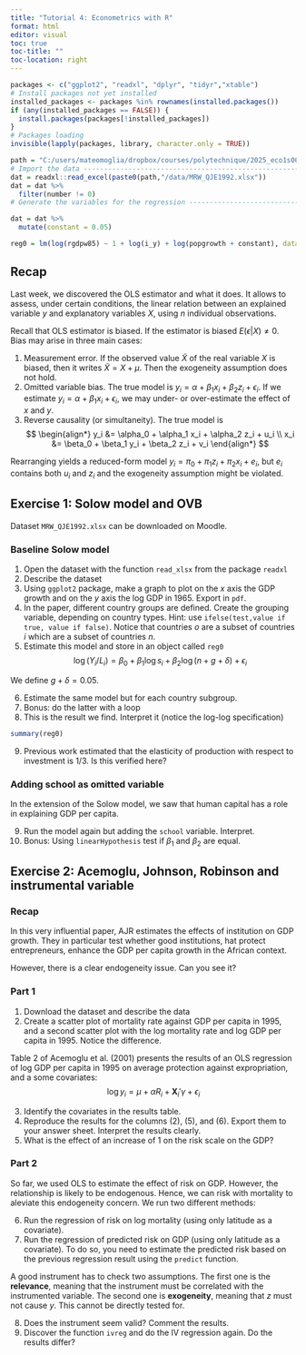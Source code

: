 ```yaml
---
title: "Tutorial 4: Econometrics with R"
format: html
editor: visual
toc: true
toc-title: ""
toc-location: right
---
```


```r
packages <- c("ggplot2", "readxl", "dplyr", "tidyr","xtable")
# Install packages not yet installed
installed_packages <- packages %in% rownames(installed.packages())
if (any(installed_packages == FALSE)) {
  install.packages(packages[!installed_packages])
}
# Packages loading
invisible(lapply(packages, library, character.only = TRUE))

path = "C:/users/mateomoglia/dropbox/courses/polytechnique/2025_eco1s002/tutorial3"
# Import the data --------------------------------------------------------------
dat = readxl::read_excel(paste0(path,"/data/MRW_QJE1992.xlsx"))
dat = dat %>%
  filter(number != 0)
# Generate the variables for the regression ------------------------------------

dat = dat %>%
  mutate(constant = 0.05)

reg0 = lm(log(rgdpw85) ~ 1 + log(i_y) + log(popgrowth + constant), data = dat)
```

## Recap

Last week, we discovered the OLS estimator and what it does. It allows to assess, under certain conditions, the linear relation between an explained variable $y$ and explanatory variables $X$, using $n$ individual observations.

Recall that OLS estimator is biased. If the estimator is biased $E(\epsilon|X) \neq 0$. Bias may arise in three main cases:

1.  Measurement error. If the observed value $\tilde{X}$ of the real variable $X$ is biased, then it writes $\tilde{X} = X + \mu$. Then the exogeneity assumption does not hold.
2.  Omitted variable bias. The true model is $y_i = \alpha + \beta_1 x_i + \beta_2 z_i + \epsilon_i$. If we estimate $y_i = \alpha + \beta_1 x_i + \epsilon_i$, we may under- or over-estimate the effect of $x$ and $y$.
3.  Reverse causality (or simultaneity). The true model is $$
    \begin{align*}
    y_i &= \alpha_0 + \alpha_1 x_i + \alpha_2 z_i + u_i \\
    x_i &= \beta_0 + \beta_1 y_i + \beta_2 z_i + v_i
    \end{align*}
    $$

Rearranging yields a reduced-form model $y_i = \pi_0 + \pi_1 z_i + \pi_2 x_i + e_i$, but $e_i$ contains both $u_i$ and $z_i$ and the exogeneity assumption might be violated.

## Exercise 1: Solow model and OVB

Dataset `MRW_QJE1992.xlsx` can be downloaded on Moodle.

### Baseline Solow model

1.  Open the dataset with the function `read_xlsx` from the package `readxl`
2.  Describe the dataset
3.  Using `ggplot2` package, make a graph to plot on the $x$ axis the GDP growth and on the $y$ axis the log GDP in 1965. Export in `pdf`.
4.  In the paper, different country groups are defined. Create the grouping variable, depending on country types. Hint: use `ifelse(test,value if true, value if false)`. Notice that countries $o$ are a subset of countries $i$ which are a subset of countries $n$.
5.  Estimate this model and store in an object called `reg0` $$
    \log (Y_i/L_i) = \beta_0 + \beta_1 \log s_i + \beta_2 \log(n + g + \delta) + \epsilon_i
    $$

We define $g + \delta = 0.05$.

6.  Estimate the same model but for each country subgroup.
7.  Bonus: do the latter with a loop
8.  This is the result we find. Interpret it (notice the log-log specification)

```r
summary(reg0)
```

9.  Previous work estimated that the elasticity of production with respect to investment is 1/3. Is this verified here?

### Adding school as omitted variable

In the extension of the Solow model, we saw that human capital has a role in explaining GDP per capita.

9.  Run the model again but adding the `school` variable. Interpret.
10. Bonus: Using `linearHypothesis` test if $\beta_1$ and $\beta_2$ are equal.

## Exercise 2: Acemoglu, Johnson, Robinson and instrumental variable

### Recap

In this very influential paper, AJR estimates the effects of institution on GDP growth. They in particular test whether good institutions, hat protect entrepreneurs, enhance the GDP per capita growth in the African context.

However, there is a clear endogeneity issue. Can you see it?

### Part 1

1.  Download the dataset \verb|ajrcomment.dta| and describe the data
2.  Create a scatter plot of mortality rate against GDP per capita in 1995, and a second scatter plot with the log mortality rate and log GDP per capita in 1995. Notice the difference.

Table 2 of Acemoglu et al. (2001) presents the results of an OLS regression of log GDP per capita in 1995 on average protection against expropriation, and a some covariates: $$
    \log y_i = \mu + \alpha R_i + \mathbf{X}_i'\gamma + \epsilon_i
$$

3.  Identify the covariates in the results table.
4.  Reproduce the results for the columns (2), (5), and (6). Export them to your answer sheet. Interpret the results clearly.
5.  What is the effect of an increase of 1 on the risk scale on the GDP?

### Part 2

So far, we used OLS to estimate the effect of risk on GDP. However, the relationship is likely to be endogenous. Hence, we can \textbf{instrument} risk with mortality to aleviate this endogeneity concern. We run two different methods:

6.  Run the regression of risk on log mortality (using only latitude as a covariate).
7.  Run the regression of predicted risk on GDP (using only latitude as a covariate). To do so, you need to estimate the predicted risk based on the previous regression result using the `predict` function.

A good instrument has to check two assumptions. The first one is the **relevance**, meaning that the instrument must be correlated with the instrumented variable. The second one is **exogeneity**, meaning that $z$ must not cause $y$. This cannot be directly tested for.

8.  Does the instrument seem valid? Comment the results.
9.  Discover the function `ivreg` and do the IV regression again. Do the results differ?